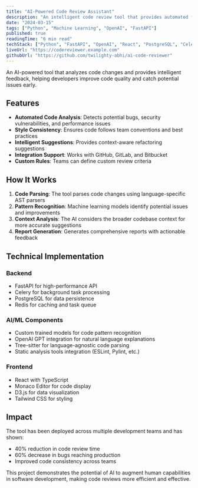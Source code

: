```yaml
---
title: "AI-Powered Code Review Assistant"
description: "An intelligent code review tool that provides automated feedback and suggestions."
date: "2024-03-15"
tags: ["Python", "Machine Learning", "OpenAI", "FastAPI"]
published: true
readingTime: "6 min read"
techStack: ["Python", "FastAPI", "OpenAI", "React", "PostgreSQL", "Celery"]
liveUrl: "https://codereviewer.example.com"
githubUrl: "https://github.com/twilighty-abhi/ai-code-reviewer"
---
```


An AI-powered tool that analyzes code changes and provides intelligent feedback, helping developers improve code quality and catch potential issues early.

## Features

- **Automated Code Analysis**: Detects potential bugs, security vulnerabilities, and performance issues
- **Style Consistency**: Ensures code follows team conventions and best practices
- **Intelligent Suggestions**: Provides context-aware refactoring suggestions
- **Integration Support**: Works with GitHub, GitLab, and Bitbucket
- **Custom Rules**: Teams can define custom review criteria

## How It Works

1. **Code Parsing**: The tool parses code changes using language-specific AST parsers
2. **Pattern Recognition**: Machine learning models identify potential issues and improvements
3. **Context Analysis**: The AI considers the broader codebase context for more accurate suggestions
4. **Report Generation**: Generates comprehensive reports with actionable feedback

## Technical Implementation

### Backend
- FastAPI for high-performance API
- Celery for background task processing
- PostgreSQL for data persistence
- Redis for caching and task queue

### AI/ML Components
- Custom trained models for code pattern recognition
- OpenAI GPT integration for natural language explanations
- Tree-sitter for language-agnostic code parsing
- Static analysis tools integration (ESLint, Pylint, etc.)

### Frontend
- React with TypeScript
- Monaco Editor for code display
- D3.js for data visualization
- Tailwind CSS for styling

## Impact

The tool has been deployed across multiple development teams and has shown:
- 40% reduction in code review time
- 60% decrease in bugs reaching production
- Improved code consistency across teams

This project demonstrates the potential of AI to augment human capabilities in software development, making code reviews more efficient and effective.
